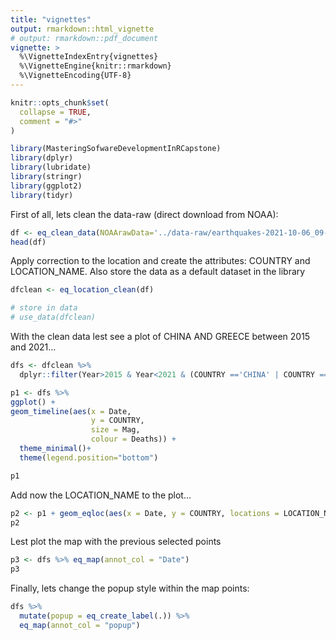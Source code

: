 ```yaml
---
title: "vignettes"
output: rmarkdown::html_vignette
# output: rmarkdown::pdf_document
vignette: >
  %\VignetteIndexEntry{vignettes}
  %\VignetteEngine{knitr::rmarkdown}
  %\VignetteEncoding{UTF-8}
---
```


```r
knitr::opts_chunk$set(
  collapse = TRUE,
  comment = "#>"
)
```

```r
library(MasteringSofwareDevelopmentInRCapstone)
library(dplyr)
library(lubridate)
library(stringr)
library(ggplot2)
library(tidyr)
```

First of all, lets clean the data-raw (direct download from NOAA):

```r
df <- eq_clean_data(NOAArawData='../data-raw/earthquakes-2021-10-06_09-24-38_+0200.tsv')
head(df)
```

Apply correction to the location and create the attributes: COUNTRY and LOCATION_NAME. Also store the data as a default dataset in the library
```r
dfclean <- eq_location_clean(df)

# store in data
# use_data(dfclean)
```

With the clean data lest see a plot of CHINA AND GREECE between 2015 and 2021...
```r
dfs <- dfclean %>%
  dplyr::filter(Year>2015 & Year<2021 & (COUNTRY =='CHINA' | COUNTRY =='GREECE'))

p1 <- dfs %>%
ggplot() +
geom_timeline(aes(x = Date,
                  y = COUNTRY,
                  size = Mag,
                  colour = Deaths)) +
  theme_minimal()+
  theme(legend.position="bottom")

p1
```

Add now the LOCATION_NAME  to the plot...
```r
p2 <- p1 + geom_eqloc(aes(x = Date, y = COUNTRY, locations = LOCATION_NAME, number = 3))
p2
```

Lest plot the map with the previous selected points
```r
p3 <- dfs %>% eq_map(annot_col = "Date")
p3
```


Finally, lets change the popup style within the map points:
```r
dfs %>%
  mutate(popup = eq_create_label(.)) %>%
  eq_map(annot_col = "popup")
```

